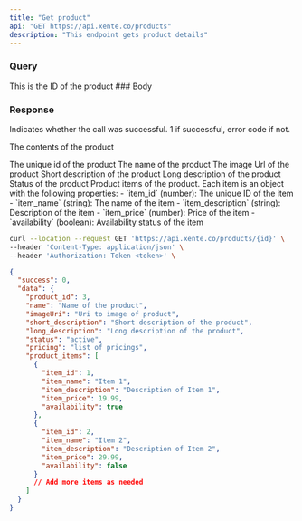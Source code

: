 ```yaml
---
title: "Get product"
api: "GET https://api.xente.co/products"
description: "This endpoint gets product details"
---
```

### Query 
<ParamField query="id" type="string">
  This is the ID of the product
</ParamField>
### Body

### Response

<ResponseField name="success" type="number">
  Indicates whether the call was successful. 1 if successful, error code if not.
</ResponseField>

<ResponseField name="data" type="object">

The contents of the product

<Expandable title="Toggle object">

<ResponseField name="product_id" type="number">
  The unique id of the product
</ResponseField>


<ResponseField name="name" type="string">
  The name of the product
</ResponseField>

<ResponseField name="name" type="string">
  The image Url of the product
</ResponseField>

<ResponseField name="short_description" type="string">
  Short description of the product
</ResponseField>

<ResponseField name="long_description" type="string">
  Long description of the product
</ResponseField>

<ResponseField name="status" type="string">
  Status of the product
</ResponseField>


<ResponseField name="product_items" type="array">
  Product items of the product. Each item is an object with the following properties:
  - `item_id` (number): The unique ID of the item
  - `item_name` (string): The name of the item
  - `item_description` (string): Description of the item
  - `item_price` (number): Price of the item
  - `availability` (boolean): Availability status of the item
</ResponseField>

</Expandable>

</ResponseField>

<RequestExample>

```bash Request
curl --location --request GET 'https://api.xente.co/products/{id}' \
--header 'Content-Type: application/json' \
--header 'Authorization: Token <token>' \

```

</RequestExample>

<ResponseExample>

```json Response
{
  "success": 0,
  "data": {
    "product_id": 3,
    "name": "Name of the product",
    "imageUri": "Uri to image of product", 
    "short_description": "Short description of the product",
    "long_description": "Long description of the product",
    "status": "active",
    "pricing": "list of pricings",
    "product_items": [
      {
        "item_id": 1,
        "item_name": "Item 1",
        "item_description": "Description of Item 1",
        "item_price": 19.99,
        "availability": true
      },
      {
        "item_id": 2,
        "item_name": "Item 2",
        "item_description": "Description of Item 2",
        "item_price": 29.99,
        "availability": false
      }
      // Add more items as needed
    ]
  }
}
```

</ResponseExample>
